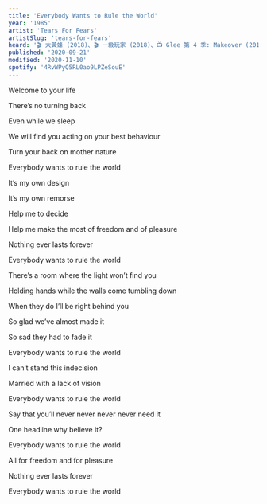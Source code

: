 ```yaml
---
title: 'Everybody Wants to Rule the World'
year: '1985'
artist: 'Tears For Fears'
artistSlug: 'tears-for-fears'
heard: '🎬 大黃蜂 (2018)、🎬 一級玩家 (2018)、📺 Glee 第 4 季: Makeover (2012)、🎬 命運好好玩 (2006)'
published: '2020-09-21'
modified: '2020-11-10'
spotify: '4RvWPyQ5RL0ao9LPZeSouE'
---
```


<LyricSection>

Welcome to your life

There&rsquo;s no turning back

Even while we sleep

We will find you acting on your best behaviour

Turn your back on mother nature

Everybody wants to rule the world

</LyricSection>

<LyricSection>

It&rsquo;s my own design

It&rsquo;s my own remorse

Help me to decide

Help me make the most of freedom and of pleasure

Nothing ever lasts forever

Everybody wants to rule the world

</LyricSection>

<LyricSection>

There&rsquo;s a room where the light won&rsquo;t find you

Holding hands while the walls come tumbling down

When they do I&rsquo;ll be right behind you

So glad we&rsquo;ve almost made it

So sad they had to fade it

Everybody wants to rule the world

</LyricSection>

<LyricSection>

I can&rsquo;t stand this indecision

Married with a lack of vision

Everybody wants to rule the world

Say that you&rsquo;ll never never never never need it

One headline why believe it?

Everybody wants to rule the world

</LyricSection>

<LyricSection>

All for freedom and for pleasure

Nothing ever lasts forever

Everybody wants to rule the world

</LyricSection>
